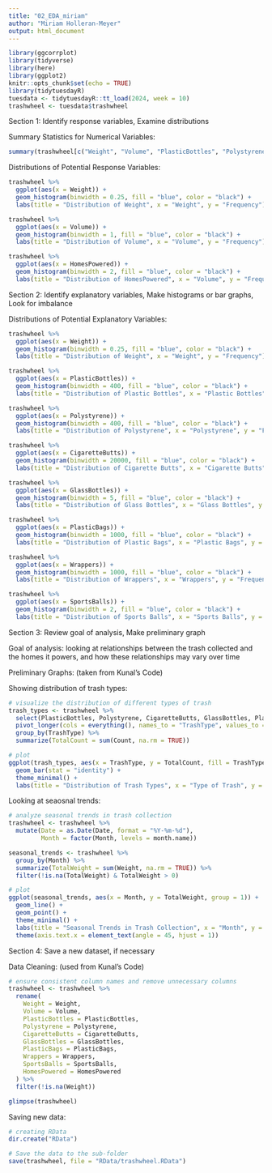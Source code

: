```yaml
---
title: "02_EDA_miriam"
author: "Miriam Holleran-Meyer"
output: html_document
---
```



```r
library(ggcorrplot)
library(tidyverse)
library(here)
library(ggplot2) 
knitr::opts_chunk$set(echo = TRUE)
library(tidytuesdayR)
tuesdata <- tidytuesdayR::tt_load(2024, week = 10)
trashwheel <- tuesdata$trashwheel
```



Section 1: Identify response variables, Examine distributions

Summary Statistics for Numerical Variables:
```r
summary(trashwheel[c("Weight", "Volume", "PlasticBottles", "Polystyrene", "CigaretteButts", "GlassBottles", "PlasticBags", "Wrappers", "SportsBalls", "HomesPowered")])
```

Distributions of Potential Response Variables:
```r
trashwheel %>% 
  ggplot(aes(x = Weight)) + 
  geom_histogram(binwidth = 0.25, fill = "blue", color = "black") + 
  labs(title = "Distribution of Weight", x = "Weight", y = "Frequency")

trashwheel %>% 
  ggplot(aes(x = Volume)) + 
  geom_histogram(binwidth = 1, fill = "blue", color = "black") + 
  labs(title = "Distribution of Volume", x = "Volume", y = "Frequency")

trashwheel %>% 
  ggplot(aes(x = HomesPowered)) + 
  geom_histogram(binwidth = 2, fill = "blue", color = "black") + 
  labs(title = "Distribution of HomesPowered", x = "Volume", y = "Frequency")
```



Section 2: Identify explanatory variables, Make histograms or bar graphs, Look for imbalance

Distributions of Potential Explanatory Variables:
```r
trashwheel %>% 
  ggplot(aes(x = Weight)) + 
  geom_histogram(binwidth = 0.25, fill = "blue", color = "black") + 
  labs(title = "Distribution of Weight", x = "Weight", y = "Frequency")

trashwheel %>% 
  ggplot(aes(x = PlasticBottles)) + 
  geom_histogram(binwidth = 400, fill = "blue", color = "black") + 
  labs(title = "Distribution of Plastic Bottles", x = "Plastic Bottles", y = "Frequency")

trashwheel %>% 
  ggplot(aes(x = Polystyrene)) + 
  geom_histogram(binwidth = 400, fill = "blue", color = "black") + 
  labs(title = "Distribution of Polystyrene", x = "Polystyrene", y = "Frequency")

trashwheel %>% 
  ggplot(aes(x = CigaretteButts)) + 
  geom_histogram(binwidth = 20000, fill = "blue", color = "black") + 
  labs(title = "Distribution of Cigarette Butts", x = "Cigarette Butts", y = "Frequency")

trashwheel %>% 
  ggplot(aes(x = GlassBottles)) + 
  geom_histogram(binwidth = 5, fill = "blue", color = "black") + 
  labs(title = "Distribution of Glass Bottles", x = "Glass Bottles", y = "Frequency")

trashwheel %>% 
  ggplot(aes(x = PlasticBags)) + 
  geom_histogram(binwidth = 1000, fill = "blue", color = "black") + 
  labs(title = "Distribution of Plastic Bags", x = "Plastic Bags", y = "Frequency")

trashwheel %>% 
  ggplot(aes(x = Wrappers)) + 
  geom_histogram(binwidth = 1000, fill = "blue", color = "black") + 
  labs(title = "Distribution of Wrappers", x = "Wrappers", y = "Frequency")

trashwheel %>% 
  ggplot(aes(x = SportsBalls)) + 
  geom_histogram(binwidth = 2, fill = "blue", color = "black") + 
  labs(title = "Distribution of Sports Balls", x = "Sports Balls", y = "Frequency")
```


Section 3: Review goal of analysis, Make preliminary graph

Goal of analysis: looking at relationships between the trash collected and the homes it powers, and how these relationships may vary over time

Preliminary Graphs: (taken from Kunal's Code)

Showing distribution of trash types:
```r
# visualize the distribution of different types of trash
trash_types <- trashwheel %>% 
  select(PlasticBottles, Polystyrene, CigaretteButts, GlassBottles, PlasticBags, Wrappers, SportsBalls) %>% 
  pivot_longer(cols = everything(), names_to = "TrashType", values_to = "Count") %>% 
  group_by(TrashType) %>% 
  summarize(TotalCount = sum(Count, na.rm = TRUE))

# plot
ggplot(trash_types, aes(x = TrashType, y = TotalCount, fill = TrashType)) +
  geom_bar(stat = "identity") +
  theme_minimal() +
  labs(title = "Distribution of Trash Types", x = "Type of Trash", y = "Total Count")
```

Looking at seaosnal trends:
```r
# analyze seasonal trends in trash collection
trashwheel <- trashwheel %>% 
  mutate(Date = as.Date(Date, format = "%Y-%m-%d"),
         Month = factor(Month, levels = month.name))

seasonal_trends <- trashwheel %>% 
  group_by(Month) %>% 
  summarize(TotalWeight = sum(Weight, na.rm = TRUE)) %>%
  filter(!is.na(TotalWeight) & TotalWeight > 0)

# plot
ggplot(seasonal_trends, aes(x = Month, y = TotalWeight, group = 1)) +
  geom_line() +
  geom_point() +
  theme_minimal() +
  labs(title = "Seasonal Trends in Trash Collection", x = "Month", y = "Total Weight (tons)") +
  theme(axis.text.x = element_text(angle = 45, hjust = 1))
```



Section 4: Save a new dataset, if necessary

Data Cleaning: (used from Kunal's Code)
```r
# ensure consistent column names and remove unnecessary columns
trashwheel <- trashwheel %>% 
  rename(
    Weight = Weight,
    Volume = Volume,
    PlasticBottles = PlasticBottles,
    Polystyrene = Polystyrene,
    CigaretteButts = CigaretteButts,
    GlassBottles = GlassBottles,
    PlasticBags = PlasticBags,
    Wrappers = Wrappers,
    SportsBalls = SportsBalls,
    HomesPowered = HomesPowered
  ) %>% 
  filter(!is.na(Weight))

glimpse(trashwheel)
```

Saving new data:
```r
# creating RData
dir.create("RData")

# Save the data to the sub-folder
save(trashwheel, file = "RData/trashwheel.RData")
```


